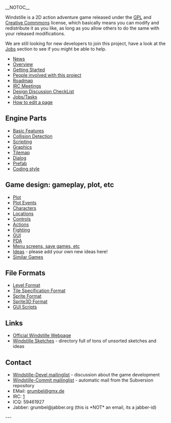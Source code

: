 __NOTOC__

Windstille is a 2D action adventure game released under the [http://www.gnu.org/licenses/licenses.html#GPL GPL] and [http://creativecommons.org/licenses/by-sa/2.5/ Creative Commmons] license, which basically means you can modify and redistribute it as you like, as long as you allow others to do the same with your released modifications.

We are still looking for new developers to join this project, have a look at the [[Jobs]] section to see if you might be able to help.

* [[News]]
* [[Overview]]
* [[Getting Started]]
* [[People|People involved with this project]]
* [[Roadmap]]
* [[IRC Meetings]]
* [[Design Discussion CheckList]]
* [[Jobs|Jobs/Tasks]]
* [http://en.wikipedia.org/wiki/Wikipedia:How_to_edit_a_page How to edit a page]

== Engine Parts ==

* [[Basic Features]]
* [[Collision Detection]]
* [[Scripting]]
* [[Graphics]]
* [[Tilemap]]
* [[Dialog]]
* [[Prefab]]
* [[Coding style]]

== Game design: gameplay, plot, etc ==

* [[Plot]]
* [[Plot Events]]
* [[Characters]]
* [[Locations]]
* [[Controls]]
* [[Actions]]
* [[Fighting]]
* [[GUI]]
* [[PDA]]
* [[Menu screens, save games, etc]]
* [[Ideas]] - please add your own new ideas here!
* [[Similar Games]]

== File Formats ==
* [[Level Format]]
* [[Tile Specification Format]]
* [[Sprite Format]]
* [[Sprite3D Format]]
* [[GUI Scripts]]

== Links ==

* [http://windstille.berlios.de Official Windstille Webpage]
* [http://pingus.seul.org/~grumbel/tmp/windstille-files/ Windstille Sketches] - directory full of tons of unsorted sketches and ideas

== Contact ==

* [https://lists.berlios.de/mailman/listinfo/windstille-devel Windstille-Devel mailinglist] - discussion about the game development
* [https://lists.berlios.de/mailman/listinfo/windstille-commit Windstille-Commit mailinglist] - automatic mail from the Subversion repository
* EMail: [mailto:grumbel@gmx.de grumbel@gmx.de]
* IRC: [irc://freenode.net/#windstille]
* ICQ: 59461927
* Jabber: grumbel@jabber.org (this is *NOT* an email, its a jabber-id)

---